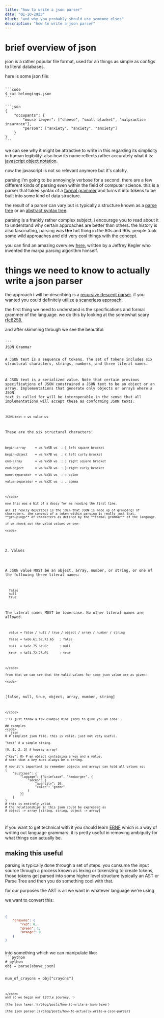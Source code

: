 ```yaml
---
title: "how to write a json parser"
date: "01-10-2023"
blurb: "and why you probably should use someone elses"
description: "how to write a json parser"
---
```


# brief overview of json
json is a rather popular file format, used for an things as simple as configs to literal databases.  

here is some json file:

<code>
```code
$ cat belongings.json
```
</code>

<code>
```json
{ 
    "occupants": {
        "mouse lawyer": ["cheese", "small blanket", "malpractice insurance"],
        "person": ["anxiety", "anxiety", "anxiety"]
    }
}
```
</code>

we can see why it might be attractive to write in this regarding its simplicity in human legibility.
also how its name reflects rather accurately what it is: [javascript object notation](https://www.json.org/json-en.html).

now the javascript is not so relevant anymore but it's catchy.

parsing
i'm going to be annoyingly verbose for a second. there are a few different kinds of parsing even within the field of computer science. this is a parser that takes syntax of a [formal grammer](https://en.wikipedia.org/wiki/Formal_grammar) and turns it into tokens to be built into some kind of data structure. 

the result of a parser can vary but is typically a structure known as a [parse tree](https://en.wikipedia.org/wiki/Parse_tree) or an [abstract syntax tree](https://en.wikipedia.org/wiki/Abstract_syntax_tree).

parsing is a frankly rather complex subject, i encourage you to read about it to understand why certain approaches are better than others. the history is also fascinating, parsing was **the** hot thing in the 80s and 90s. people took some wild approaches and did very cool things with the concept.

you can find an amazing overview [here.](https://jeffreykegler.github.io/personal/timeline_v3) written by a Jeffrey Kegler who invented the marpa parsing algorithm himself.

# things we need to know to actually write a json parser
the approach i will be describing is a [recursive descent parser](https://en.wikipedia.org/wiki/Recursive_descent_parser). if you wanted you could definitely utilize a [scanerless approach.](https://en.wikipedia.org/wiki/Scannerless_parsing)

the first thing we need to understand is the specifications and formal grammer of the language. we do this by looking at the somewhat scary [rfc8259.](https://www.rfc-editor.org/rfc/rfc8259)

and after skimming through we see the beautiful:

<code>
```
JSON Grammar

A JSON text is a sequence of tokens.  The set of tokens includes six
structural characters, strings, numbers, and three literal names.

A JSON text is a serialized value.  Note that certain previous
specifications of JSON constrained a JSON text to be an object or an
array.  Implementations that generate only objects or arrays where a
JSON text is called for will be interoperable in the sense that all
implementations will accept these as conforming JSON texts.

    JSON-text = ws value ws

These are the six structural characters:

    begin-array     = ws %x5B ws  ; [ left square bracket

    begin-object    = ws %x7B ws  ; { left curly bracket

    end-array       = ws %x5D ws  ; ] right square bracket

    end-object      = ws %x7D ws  ; } right curly bracket

    name-separator  = ws %x3A ws  ; : colon

    value-separator = ws %x2C ws  ; , comma
```
</code>

now this was a bit of a doozy for me reading the first time.

all it really describes is the idea that JSON is made up of groupings of characters. the concept of a token within parsing is really just that,
**groupings** of characters as defined by the **formal grammar** of the language.

if we check out the valid values we see:

<code>
```
3.  Values

   A JSON value MUST be an object, array, number, or string, or one of
   the following three literal names:

      false
      null
      true

   The literal names MUST be lowercase.  No other literal names are
   allowed.

      value = false / null / true / object / array / number / string

      false = %x66.61.6c.73.65   ; false

      null  = %x6e.75.6c.6c      ; null

      true  = %x74.72.75.65      ; true
```
</code>

from that we can see that the valid values for some json value are as given:

<code>
```
[false, null, true, object, array, number, string]
```
</code>

i'll just throw a few example mini jsons to give you an idea:

## examples
<code>
```json
0 # simplest json file. this is valid, just not very useful.

"text" # a simple string.

[0, 1, 2, 3] # hooray array!

{"key": 0} # an object containing a key and a value. 
# note that a key must always be a string.

# now it's important to remember objects and arrays can hold all values so:
{
    "suitcase": {
        "luggage": ["briefcase", "hamborger", {
            "socks": {
                "quantity": 10,
                "color": "greer"
            }
        }]
    }
}
# this is entirely valid.
# the relationships in this json could be expressed as
# object -> array [string, string, object -> array]
```
</code>

if you want to get technical with it you should learn [EBNF](https://en.wikipedia.org/wiki/Extended_Backus%E2%80%93Naur_form)
which is a way of writing out language grammars. it is pretty useful in removing ambiguity for what things can actually be.

## making this useful
parsing is typically done through a set of steps. you consume the input source through a process
known as lexing or tokenizing to create tokens, those tokens get parsed into some higher level structure
typically an AST or Parse Tree and then you do something cool with that.

for our purposes the AST is all we want in whatever language we're using.

we want to convert this:
<code>
```json
{
    "crayons": {
        "red": 0,
        "green": 1,
        "orange": 0
    }
}
```
</code>
into something which we can manipulate like:
<code>
```python
# python
obj = parse(above_json)

num_of_crayons = obj["crayons"]
```
</code>
and so we begin our little journey. ✨

[the json lexer.](/blog/posts/how-to-write-a-json-lexer)

[the json parser.](/blog/posts/how-to-actually-write-a-json-parser)